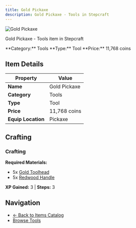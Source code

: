 ```yaml
---
title: Gold Pickaxe
description: Gold Pickaxe - Tools in Stepcraft
---
```


<div className="flex items-start gap-6 mb-8">
  <div className="flex-shrink-0">
    <img src="/assets/resources/smithing/gold_pickaxe.png" alt="Gold Pickaxe" className="w-24 h-24 border rounded-lg" />
  </div>
  <div className="flex-1">
    <div className="space-y-2">
      <p className="text-lg text-muted-foreground">Gold Pickaxe - Tools item in Stepcraft</p>
      <div className="flex flex-wrap gap-4 text-sm">
        <span className="px-2 py-1 bg-blue-100 dark:bg-blue-900 rounded-md">
          **Category:** Tools
        </span>
        <span className="px-2 py-1 bg-green-100 dark:bg-green-900 rounded-md">
          **Type:** Tool
        </span>
        <span className="px-2 py-1 bg-yellow-100 dark:bg-yellow-900 rounded-md">
          **Price:** 11,768 coins
        </span>
      </div>
    </div>
  </div>
</div>

## Item Details

| Property | Value |
|----------|-------|
| **Name** | Gold Pickaxe |
| **Category** | Tools |
| **Type** | Tool |
| **Price** | 11,768 coins |
| **Equip Location** | Pickaxe |



## Crafting

### Crafting

**Required Materials:**
- 5x [Gold Toolhead](/docs/resources/individual/gold_toolhead)
- 5x [Redwood Handle](/docs/resources/individual/redwood_handle)

**XP Gained:** 3 | **Steps:** 3



## Navigation

- [← Back to Items Catalog](/docs/items)
- [Browse Tools](/docs/items#tools)
